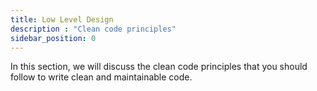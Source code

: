 ```yaml
---
title: Low Level Design
description : "Clean code principles"
sidebar_position: 0
---
```


In this section, we will discuss the clean code principles that you should follow to write clean and maintainable code.

